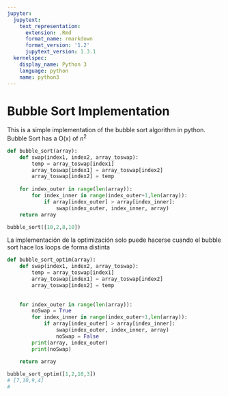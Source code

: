 ```yaml
---
jupyter:
  jupytext:
    text_representation:
      extension: .Rmd
      format_name: rmarkdown
      format_version: '1.2'
      jupytext_version: 1.3.1
  kernelspec:
    display_name: Python 3
    language: python
    name: python3
---
```


# Bubble Sort Implementation

This is a simple implementation of the bubble sort algorithm in python. Bubble Sort has a O(x) of $n^2$

```python
def bubble_sort(array):
    def swap(index1, index2, array_toswap):
        temp = array_toswap[index1]
        array_toswap[index1] = array_toswap[index2]
        array_toswap[index2] = temp
    
    for index_outer in range(len(array)):
        for index_inner in range(index_outer+1,len(array)):
            if array[index_outer] > array[index_inner]:
                swap(index_outer, index_inner, array)
    return array
```

```python
bubble_sort([10,2,8,10])
```

La implementación de la optimización solo puede hacerse cuando el bubble sort hace los loops de forma distinta

```python
def bubble_sort_optim(array):
    def swap(index1, index2, array_toswap):
        temp = array_toswap[index1]
        array_toswap[index1] = array_toswap[index2]
        array_toswap[index2] = temp
    
    
    for index_outer in range(len(array)):
        noSwap = True
        for index_inner in range(index_outer+1,len(array)):
            if array[index_outer] > array[index_inner]:
                swap(index_outer, index_inner, array)
                noSwap = False
        print(array, index_outer)
        print(noSwap)
                
    return array
```

```python
bubble_sort_optim([1,2,10,3])
# [7,10,9,4]
#
```
